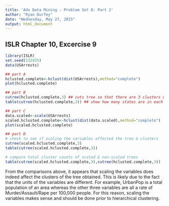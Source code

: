 ---
title: 'Adv Data Mining - Problem Set 8: Part 2'
author: "Ryan Durfey"
date: "Wednesday, May 27, 2015"
output: html_document
---

## ISLR Chapter 10, Excercise 9

```{r}
library(ISLR)
set.seed(132435)
data(USArrests)

## part A
hclusted.complete<-hclust(dist(USArrests),method="complete")
plot(hclusted.complete)

## part B
cutree(hclusted.complete,3) ## cuts tree so that there are 3 clusters & shows which cluster each state is in
table(cutree(hclusted.complete,3)) ## show how many states are in each cluster

## part C
data.scaled<-scale(USArrests)
scaled.hclusted.complete<-hclust(dist(data.scaled),method="complete")
plot(scaled.hclusted.complete)

## part D
# check to see if scaling the variables affected the tree & clusters
cutree(scaled.hclusted.complete,3)
table(cutree(scaled.hclusted.complete,3))

# compare total cluster counts of scaled & non-scaled trees
table(cutree(scaled.hclusted.complete,3),cutree(hclusted.complete,3))
```

From the comparisons above, it appears that scaling the variables does indeed affect the clusters of the tree obtained. This is likely due to the fact that the units of the variables are different. For example, UrbanPop is a total population of an area whereas the other three variables are all a rate of Murder/Assault/Rape per 100,000 people. For this reason, scaling the variables makes sense and should be done prior to hierarchical clustering.
